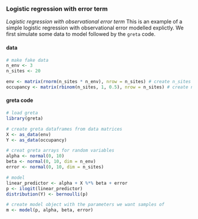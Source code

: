 ### Logistic regression with error term

*Logistic regression with observational error term* This is an example of a simple logistic regression with observational error modelled explictly. We first simulate some data to model followed by the `greta` code.

#### data
<div class="data">
```r
# make fake data
n_env <- 3
n_sites <- 20

env <- matrix(rnorm(n_sites * n_env), nrow = n_sites) # create n_sites x n_env matrix of environmental variables
occupancy <- matrix(rbinom(n_sites, 1, 0.5), nrow = n_sites) # create n_sites observations of species presence or absence
```
</div>

#### greta code
```r
# load greta
library(greta)

# create greta dataframes from data matrices
X <- as_data(env)
Y <- as_data(occupancy)

# creat greta arrays for random variables
alpha <- normal(0, 10)
beta <- normal(0, 10, dim = n_env)
error <- normal(0, 10, dim = n_sites)

# model
linear_predictor <- alpha + X %*% beta + error
p <- ilogit(linear_predictor)
distribution(Y) <- bernoulli(p)

# create model object with the parameters we want samples of
m <- model(p, alpha, beta, error)

```
